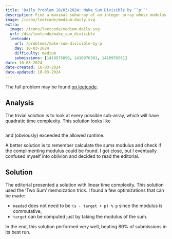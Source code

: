 ```yaml
---
title: 'Daily Problem 10/03/2024: Make Sum Divisible by ``p``'
description: Find a maximal subarray of an integer array whose modulus by ``p`` is ``0``.
image: /icons/leetcode/medium-daily.svg
extra:
  image: /icons/leetcode/medium-daily.svg
  url: /dsa/leetcode/make_sum_divisible 
  leetcode:
    url: /problems/make-sum-divisible-by-p
    day: 10-03-2024
    difficulty: medium
    submissions: [1410975890, 1410976301, 1410976581]
date: 10-03-2024
date-created: 10-03-2024
date-updated: 10-03-2024
---
```



The full problem may be found [on leetcode](https://leetcode.com/problems/make-sum-divisible-by-p/submissions/1410976581/?envType=daily-question&envId=2024-10-03).


## Analysis

The trivial solution is to look at every possible sub-array, which will have 
quadratic time complexity. This solution looks like

```.python
```

and (obviously) exceeded the allowed runtime.

A better solution is to remember calculate the sums modulus and check if the 
complimenting modulus could be found. I got close, but I eventually confused 
myself into oblivion and decided to read the editorial.


## Solution

The editorial presented a solution with linear time complexity. This solution
used the 'Two Sum' memoization trick. I found a few optimizations that can be
made: 

- ``needed`` does not need to be ``(s - target + p) % p`` since the modulus is commutative,
- ``target`` can be computed just by taking the modulus of the sum.

In the end, this solution performed very well, beating $89\%$ of submissions
in its best run.

```.python
```

